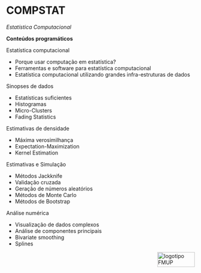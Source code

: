 # COMPSTAT {#compstat}

*Estatística Computacional*


**Conteúdos programáticos**

Estatística computacional

- Porque usar computação em estatística?
- Ferramentas e software para estatística computacional
- Estatística computacional utilizando grandes infra-estruturas de dados

Sinopses de dados

- Estatísticas suficientes
- Histogramas
- Micro-Clusters
- Fading Statistics

Estimativas de densidade

- Máxima verosimilhança
- Expectation-Maximization
- Kernel Estimation

Estimativas e Simulação

- Métodos Jackknife
- Validação cruzada
- Geração de números aleatórios
- Métodos de Monte Carlo
- Métodos de Bootstrap

Análise numérica

- Visualização de dados complexos
- Análise de componentes principais
- Bivariate smoothing
- Splines

<img src="images/logoFMUP.png" alt="logotipo FMUP" style="width:100px;height:40px;" align="right">